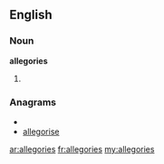 ==English==

===Noun===
'''allegories'''

# {{plural of|[[allegory]]}}

===Anagrams===
* {{alphagram|aeegillors}}
* [[allegorise#English|allegorise]]

[[ar:allegories]]
[[fr:allegories]]
[[my:allegories]]